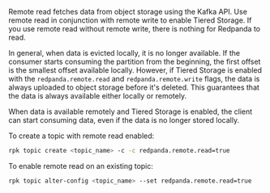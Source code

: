 Remote read fetches data from object storage using the Kafka API. Use remote read in conjunction with remote write to enable Tiered Storage. If you use remote read without remote write, there is nothing for Redpanda to read.

In general, when data is evicted locally, it is no longer available. If the consumer starts consuming the partition from the beginning, the first offset is the smallest offset available locally. However, if Tiered Storage is enabled with the `redpanda.remote.read` and `redpanda.remote.write` flags, the data is always uploaded to object storage before it's deleted. This guarantees that the data is always available either locally or remotely.

When data is available remotely and Tiered Storage is enabled, the client can start consuming data, even if the data is no longer stored locally. 

To create a topic with remote read enabled:

```bash
rpk topic create <topic_name> -c -c redpanda.remote.read=true
```

To enable remote read on an existing topic:

```bash
rpk topic alter-config <topic_name> --set redpanda.remote.read=true
```